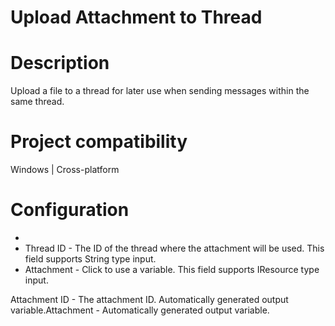 ﻿# Upload Attachment to Thread

# Description

Upload a file to a thread for later use when sending messages within the same
                thread.

# Project compatibility

Windows | Cross-platform

# Configuration

* 
* Thread ID - The ID of the thread where the attachment will be used. This field supports String type input.
* Attachment - Click to use a variable. This field supports IResource type input.









Attachment ID - The attachment ID. Automatically generated output
                        variable.Attachment - Automatically generated output variable.
